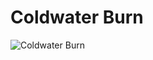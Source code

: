 

# Coldwater Burn

<Image src="https://cdn.sanity.io/images/1as7cn02/production/4e6b8e7e2d07741b37ebd79da4be302d47aba513-1280x720.png?w=976&h=350&fit=crop&crop=center&auto=format" alt="Coldwater Burn" width={976} height={350}  />

<ProjectDetails
  region="Vale"
  house="House Coldwater"
  type="Castle"
  status="Completed"
  warp="/warp coldwaterburn"
  projectLead="ItsPabs"
  dateStarted="April 22, 2014"
  dateCompleted="April 22, 2014"
/>

